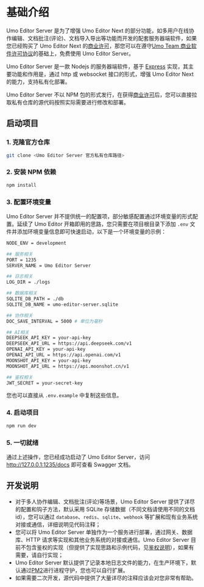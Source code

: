 # 基础介绍

Umo Editor Server 是为了增强 Umo Editor Next 的部分功能，如多用户在线协作编辑、文档批注(评论)、文档导入导出等功能而开发的配套服务器端软件，如果您已经购买了 Umo Editor Next 的[商业许可](../next/buy)，那您可以在遵守[Umo Team 商业软件许可协议](../next/license)的基础上，免费使用 Umo Editor Server。

Umo Editor Server 是一款 Nodejs 的服务器端软件，基于 [Express](https://expressjs.com/?hl=zh-CN) 实现，其主要功能和作用是，通过 http 或 websocket 接口的形式，增强 Umo Editor Next 的能力，支持私有化部署。

Umo Editor Server 不以 NPM 包的形式发行，在获得[商业许可](../next/buy)后，您可以直接拉取私有仓库的源代码按照实际需要进行修改和部署。

## 启动项目

### 1. 克隆官方仓库
```bash
git clone <Umo Editor Server 官方私有仓库路径>
```

### 2. 安装 NPM 依赖

```sh npm2yarn
npm install
```

### 3. 配置环境变量

Umo Editor Server 并不提供统一的配置项，部分敏感配置通过环境变量的形式配置。延续了 Umo Editor 开箱即用的思路，您只需要在项目根目录下添加 `.env` 文件并添加环境变量信息即可快速启动，以下是一个环境变量的示例：

```bash filename=".env"
NODE_ENV = development

## 服务相关
PORT = 1235
SERVER_NAME = Umo Editor Server

## 日志相关
LOG_DIR = ./logs

## 数据库相关
SQLITE_DB_PATH = ./db
SQLITE_DB_NAME = umo-editor-server.sqlite

## 协作相关
DOC_SAVE_INTERVAL = 5000 # 单位为毫秒

## AI相关
DEEPSEEK_API_KEY = your-api-key
DEEPSEEK_API_URL = https://api.deepseek.com/v1
OPENAI_API_KEY = your-api-key
OPENAI_API_URL = https://api.openai.com/v1
MOONSHOT_API_KEY = your-api-key
MOONSHOT_API_URL = https://api.moonshot.cn/v1

## 鉴权相关
JWT_SECRET = your-secret-key
```

您也可以直接从 `.env.example` 中复制这些信息。

### 4. 启动项目

```sh npm2yarn
npm run dev
```

### 5. 一切就绪
 
通过上述操作，您已经成功启动了 Umo Editor Server，访问 http://127.0.0.1:1235/docs 即可查看 Swagger 文档。

## 开发说明

- 对于多人协作编辑、文档批注(评论)等场景，Umo Editor Server 提供了详尽的配置和钩子方法，默认采用 SQLite 存储数据（不同文档请使用不同的文档 id），您可以通过 `database`、`redis`、`sqlite`、`webhook` 等扩展和现有业务系统对接或通信，详细说明见代码注释；
- 您可以将 Umo Editor Server 单独作为一个服务进行部署，通过网关、数据库、HTTP 请求等实现和其他业务系统的对接或通信。Umo Editor Server 目前不包含鉴权的实现（但提供了实现思路和示例代码，见[鉴权说明](./server/auth)），如果有需要，请自行实现；
- Umo Editor Server 默认提供了记录本地日志文件的能力，在生产环境下，默认通过[PM2](https://pm2.io/)进行进程守护，您也可以自行扩展。
- 如果需要二次开发，源代码中提供了大量详尽的注释应该会对您非常有帮助。